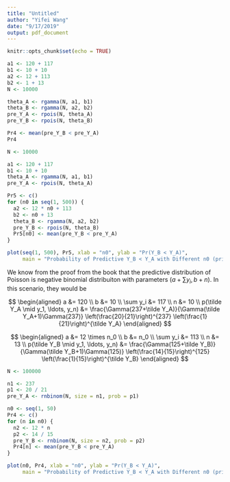 ```yaml
---
title: "Untitled"
author: "Yifei Wang"
date: "9/17/2019"
output: pdf_document
---
```


```r
knitr::opts_chunk$set(echo = TRUE)
```


```r
a1 <- 120 + 117
b1 <- 10 + 10
a2 <- 12 + 113
b2 <- 1 + 13
N <- 10000

theta_A <- rgamma(N, a1, b1)
theta_B <- rgamma(N, a2, b2)
pre_Y_A <- rpois(N, theta_A)
pre_Y_B <- rpois(N, theta_B)

Pr4 <- mean(pre_Y_B < pre_Y_A)
Pr4
```

```r
N <- 10000

a1 <- 120 + 117
b1 <- 10 + 10
theta_A <- rgamma(N, a1, b1)
pre_Y_A <- rpois(N, theta_A)

Pr5 <- c()
for (n0 in seq(1, 500)) {
  a2 <- 12 * n0 + 113
  b2 <- n0 + 13
  theta_B <- rgamma(N, a2, b2)
  pre_Y_B <- rpois(N, theta_B)
  Pr5[n0] <- mean(pre_Y_B < pre_Y_A)
}

plot(seq(1, 500), Pr5, xlab = "n0", ylab = "Pr(Y_B < Y_A)",
     main = "Probability of Predictive Y_B < Y_A with Different n0 (priors)")
```

We know from the proof from the book that the predictive distribution of Poisson is negative binomial distribuiton with parameters $(a+\sum y_i, b+n)$. In this scenario, they would be

$$
\begin{aligned}
a &= 120 \\
b &= 10 \\
\sum y_i &= 117 \\
n &= 10 \\
p(\tilde Y_A \mid y_1, \ldots, y_n) &= \frac{\Gamma(237+\tilde Y_A)}{\Gamma(\tilde Y_A+1)\Gamma(237)} \left(\frac{20}{21}\right)^{237} \left(\frac{1}{21}\right)^{\tilde Y_A}
\end{aligned}
$$

$$
\begin{aligned}
a &= 12 \times n_0 \\
b &= n_0 \\
\sum y_i &= 113 \\
n &= 13 \\
p(\tilde Y_B \mid y_1, \ldots, y_n) &= \frac{\Gamma(125+\tilde Y_B)}{\Gamma(\tilde Y_B+1)\Gamma(125)} \left(\frac{14}{15}\right)^{125} \left(\frac{1}{15}\right)^{\tilde Y_B} 
\end{aligned}
$$

```r
N <- 100000

n1 <- 237
p1 <- 20 / 21
pre_Y_A <- rnbinom(N, size = n1, prob = p1)

n0 <- seq(1, 50)
Pr4 <- c()
for (n in n0) {
  n2 <- 12 * n
  p2 <- 14 / 15
  pre_Y_B <- rnbinom(N, size = n2, prob = p2)
  Pr4[n] <- mean(pre_Y_B < pre_Y_A) 
}

plot(n0, Pr4, xlab = "n0", ylab = "Pr(Y_B < Y_A)",
     main = "Probability of Predictive Y_B < Y_A with Different n0 (priors)")
```
